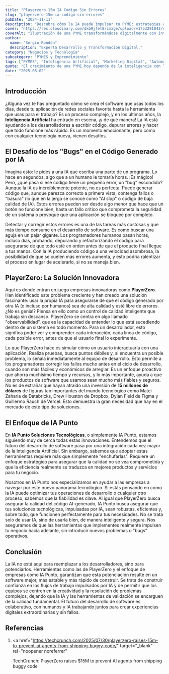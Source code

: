 ```yaml
---
title: "Playerzero 15m IA Codigo Sin Errores"
slug: "playerzero-15m-ia-codigo-sin-errores"
pubDate: "2024-11-11"
description: "Descubre cómo la IA puede impulsar tu PYME: estrategias concretas de marketing, automatización y datos para aumentar ventas."
cover: "https://res.cloudinary.com/dkb9jfet8/image/upload/v1753291042/small-business_kk56r6.jpg"
coverAlt: "Ilustración de una PYME transformándose digitalmente con inteligencia artificial."
author:
  name: "Sergio Rondón"
  description: "Experta Desarrollo y Transformación Digital."
category: "Negocios y Tecnología"
subcategory: "PYMES y Emprendimiento"
tags: ["PYMES", "Inteligencia Artificial", "Marketing Digital", "Automatización", "Ventas"]
quote: "El crecimiento de una PYME hoy depende de la inteligencia con la que se aplican datos, IA y estrategia. — Sergio Rondón"
date: "2025-08-02"
---
```




<h2 id="introduccion">Introducción</h2>

¿Alguna vez te has preguntado cómo se crea el software que usas todos los días, desde tu aplicación de redes sociales favorita hasta la herramienta que usas para el trabajo? Es un proceso complejo, y en los últimos años, la <strong>Inteligencia Artificial</strong> ha entrado en escena, ¡y de qué manera! La IA está ayudando a los desarrolladores a escribir código, depurar errores y hacer que todo funcione más rápido. Es un momento emocionante, pero como con cualquier tecnología nueva, vienen desafíos.

<h2 id="el-desafio-de-los-bugs-en-el-codigo-generado-por-ia">
  El Desafío de los "Bugs" en el Código Generado por IA
</h2>

Imagina esto: le pides a una IA que escriba una parte de un programa. Lo hace en segundos, algo que a un humano le tomaría horas. ¡Es mágico! Pero, ¿qué pasa si ese código tiene un pequeño error, un "bug" escondido? Aunque la IA es increíblemente potente, no es perfecta. Puede generar código que, aunque parezca correcto a primera vista, contenga fallos o "basura" (lo que en la jerga se conoce como "AI slop" o código de baja calidad de IA). Estos errores pueden ser desde algo menor que hace que un botón no funcione bien, hasta un fallo crítico que comprometa la seguridad de un sistema o provoque que una aplicación se bloquee por completo.

Detectar y corregir estos errores es una de las tareas más costosas y que más tiempo consume en el desarrollo de software. Es como buscar una aguja en un pajar gigante. Los programadores humanos pasan horas, incluso días, probando, depurando y refactorizando el código para asegurarse de que todo esté en orden antes de que el producto final llegue a tus manos. Con la IA produciendo código a una velocidad asombrosa, la posibilidad de que se cuelen más errores aumenta, y esto podría ralentizar el proceso en lugar de acelerarlo, si no se maneja bien.

<h2 id="playerzero-la-solucion-innovadora">
  PlayerZero: La Solución Innovadora
</h2>

Aquí es donde entran en juego empresas innovadoras como <strong>PlayerZero</strong>. Han identificado este problema creciente y han creado una solución fascinante: usar la propia IA para asegurarse de que el código generado por otra IA (o incluso por humanos) sea de alta calidad y esté libre de errores. ¿No es genial? Piensa en ello como un control de calidad inteligente que trabaja sin descanso. PlayerZero se centra en algo llamado "observabilidad", que es la capacidad de entender lo que está sucediendo dentro de un sistema en todo momento. Para un desarrollador, esto significa poder ver y comprender cada interacción, cada línea de código, cada posible error, antes de que el usuario final lo experimente.

Lo que PlayerZero hace es simular cómo un usuario interactuaría con una aplicación. Realiza pruebas, busca puntos débiles y, si encuentra un posible problema, lo señala inmediatamente al equipo de desarrollo. Esto permite a los programadores corregir los fallos mucho antes en el ciclo de desarrollo, cuando son más fáciles y económicos de arreglar. Es un enfoque proactivo que ahorra muchísimo tiempo y recursos, y lo más importante, ayuda a que los productos de software que usamos sean mucho más fiables y seguros. No es de extrañar que hayan atraído una inversión de <strong>15 millones de dólares</strong> de figuras tan importantes del mundo tecnológico como Matei Zaharia de Databricks, Drew Houston de Dropbox, Dylan Field de Figma y Guillermo Rauch de Vercel. Esto demuestra la gran necesidad que hay en el mercado de este tipo de soluciones.

<h2 id="el-enfoque-de-ia-punto">El Enfoque de IA Punto</h2>

En <strong>IA Punto Soluciones Tecnológicas</strong>, o simplemente IA Punto, estamos siguiendo muy de cerca todas estas innovaciones. Entendemos que el futuro del desarrollo de software pasa por una integración cada vez mayor de la Inteligencia Artificial. Sin embargo, sabemos que adoptar estas herramientas requiere más que simplemente "enchufarlas". Requiere un enfoque estratégico para asegurar que la calidad no se vea comprometida y que la eficiencia realmente se traduzca en mejores productos y servicios para tu negocio.

Nosotros en IA Punto nos especializamos en ayudar a las empresas a navegar por este nuevo panorama tecnológico. Si estás pensando en cómo la IA puede optimizar tus operaciones de desarrollo o cualquier otro proceso, sabemos que la fiabilidad es clave. Al igual que PlayerZero busca asegurar la calidad del código AI-generado, IA Punto busca asegurar que tus soluciones tecnológicas, impulsadas por IA, sean robustas, eficientes y, sobre todo, que funcionen perfectamente para tus necesidades. No se trata solo de usar IA, sino de usarla bien, de manera inteligente y segura. Nos aseguramos de que las herramientas que implementes realmente impulsen tu negocio hacia adelante, sin introducir nuevos problemas o "bugs" operativos.

<h2 id="conclusion">Conclusión</h2>

La IA no está aquí para reemplazar a los desarrolladores, sino para potenciarlos. Herramientas como las de PlayerZero y el enfoque de empresas como IA Punto, garantizan que esta potenciación resulte en un software mejor, más estable y más rápido de construir. Se trata de construir confianza en los flujos de trabajo impulsados por IA y de permitir que los equipos se centren en la creatividad y la resolución de problemas complejos, dejando que la IA y las herramientas de validación se encarguen de la calidad fundamental. El futuro del desarrollo de software es colaborativo, con humanos y IA trabajando juntos para crear experiencias digitales extraordinarias y sin fallos.

<h2 id="referencias">Referencias</h2>

1.  <a
      href="https://techcrunch.com/2025/07/30/playerzero-raises-15m-to-prevent-ai-agents-from-shipping-buggy-code/"
      target="_blank"
      rel="noopener noreferrer"
    >
      TechCrunch: PlayerZero raises $15M to prevent AI agents from shipping
      buggy code
    </a>
